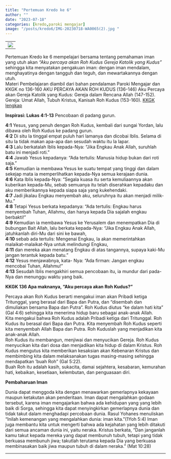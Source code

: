 ```yaml
---
title: "Pertemuan Kredo ke 6"
author: ""
date: "2023-07-18"
categories: [kredo,paroki mengajar]
image: "/posts/kredo6/IMG-20230718-WA0065(2).jpg "
---
```


|                                               |
|-----------------------------------------------|
| ![](/posts/kredo6/IMG-20230718-WA0065(2).jpg) |

Pertemuan Kredo ke 6 mempelajari bersama tentang pemahaman iman yang utuh akan *"Aku percaya akan Roh Kudus Gereja Katolik yang Kudus"* sehingga kita menyatakan pengakuan iman: dengan iman mendalam, menghayatinya dengan tangguh dan teguh, dan mewartakannya dengan utuh.\
Materi Pembelajaran diambil dari bahan pendalaman Paroki Mengajar dan KKGK no 136-160 AKU PERCAYA AKAN ROH KUDUS (136-146) Aku Percaya akan Gereja Katolik yang Kudus: Gereja dalam Rencana Allah (147-152). Gereja: Umat Allah, Tubuh Kristus, Kanisah Roh Kudus (153-160). [KKGK lengkap](/posts/KompendiumKatekismus.pdf)

**Inspirasi: Lukas 4:1-13** Pencobaan di padang gurun.

**4:1** Yesus, yang penuh dengan Roh Kudus, kembali dari sungai Yordan, lalu dibawa oleh Roh Kudus ke padang gurun.\
**4:2** Di situ Ia tinggal empat puluh hari lamanya dan dicobai Iblis. Selama di situ Ia tidak makan apa-apa dan sesudah waktu itu Ia lapar.\
**4:3** Lalu berkatalah Iblis kepada-Nya: "Jika Engkau Anak Allah, suruhlah batu ini menjadi roti."\
**4:4** Jawab Yesus kepadanya: "Ada tertulis: Manusia hidup bukan dari roti saja."\
**4:5** Kemudian ia membawa Yesus ke suatu tempat yang tinggi dan dalam sekejap mata ia memperlihatkan kepada-Nya semua kerajaan dunia.\
**4:6** Kata Iblis kepada-Nya: "Segala kuasa itu serta kemuliaannya akan kuberikan kepada-Mu, sebab semuanya itu telah diserahkan kepadaku dan aku memberikannya kepada siapa saja yang kukehendaki.\
**4:7** Jadi jikalau Engkau menyembah aku, seluruhnya itu akan menjadi milik-Mu."\
**4:8** Tetapi Yesus berkata kepadanya: "Ada tertulis: Engkau harus menyembah Tuhan, Allahmu, dan hanya kepada Dia sajalah engkau berbakti!"\
**4:9** Kemudian ia membawa Yesus ke Yerusalem dan menempatkan Dia di bubungan Bait Allah, lalu berkata kepada-Nya: "Jika Engkau Anak Allah, jatuhkanlah diri-Mu dari sini ke bawah,\
**4:10** sebab ada tertulis: Mengenai Engkau, Ia akan memerintahkan malaikat-malaikat-Nya untuk melindungi Engkau,\
**4:11** dan mereka akan menatang Engkau di atas tangannya, supaya kaki-Mu jangan terantuk kepada batu."\
**4:12** Yesus menjawabnya, kata- Nya: "Ada firman: Jangan engkau mencobai Tuhan, Allahmu!"\
**4:13** Sesudah Iblis mengakhiri semua pencobaan itu, ia mundur dari pada-Nya dan menunggu waktu yang baik.

**KKGK 136 Apa maknanya, "Aku percaya akan Roh Kudus?"**

Percaya akan Roh Kudus berarti mengakui iman akan Pribadi ketiga Tritunggal, yang berasal dari Bapa dan Putra, dan "disembah dan dimuliakan bersama Bapa dan Putra". Roh Kudus diutus "ke dalam hati kita" (Gal 4:6) sehingga kita menerima hidup baru sebagai anak-anak Allah.\
Kita mengakui bahwa Roh Kudus adalah Pribadi ketiga dari Tritunggal. Roh Kudus itu berasal dari Bapa dan Putra. Kita menyembah Roh Kudus seperti kita menyembah Allah Bapa dan Putra. Roh Kuduslah yang menjadikan kita anak-anak Allah.\
Roh Kudus itu membangun, menjiwai dan menyucikan Gereja. Roh Kudus menyucikan kita dari dosa dan menjadikan kita hidup di dalam Kristus. Roh Kudus mengutus kita memberikan kesaksian akan Kebenaran Kristus dan membimbing kita dalam melaksanakan tugas masing-masing sehingga mendapatkan 'buah Roh" (Gal 5:22).\
Buah Roh itu adalah kasih, sukacita, damai sejahtera, kesabaran, kemurahan hati, kebaikan, kesetiaan, kelembutan, dan penguasaan diri.

**Pembaharuan Iman**

Dunia dapat menggoda kita dengan menawarkan gemerlapnya kekayaan maupun ketakutan akan penderitaan. Iman dapat mengalahkan godaan tersebut, karena iman mengajarkan bahwa ada kehidupan yang yang lebih baik di Sorga, sehingga kita dapat menyingkirkan gemerlapnya dunia dan tidak takut dalam menghadapi percobaan dunia. Rasul Yohanes menuliskan "Inilah kemenangan yang mengalahkan dunia: iman kita."(1Yoh 5:4) Iman juga membantu kita untuk mengerti bahwa ada kejahatan yang lebih ditakuti dari semua ancaman dunia ini, yaitu neraka. Kristus berkata, "Dan janganlah kamu takut kepada mereka yang dapat membunuh tubuh, tetapi yang tidak berkuasa membunuh jiwa; takutlah terutama kepada Dia yang berkuasa membinasakan baik jiwa maupun tubuh di dalam neraka." (Mat 10:28)

------------------------------------------------------------------------
